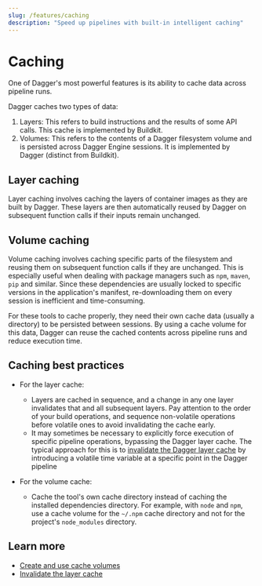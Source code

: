 ```yaml
---
slug: /features/caching
description: "Speed up pipelines with built-in intelligent caching"
---
```


# Caching

One of Dagger's most powerful features is its ability to cache data across pipeline runs.

Dagger caches two types of data:

1. Layers: This refers to build instructions and the results of some API calls. This cache is implemented by Buildkit.
2. Volumes: This refers to the contents of a Dagger filesystem volume and is persisted across Dagger Engine sessions. It is implemented by Dagger (distinct from Buildkit).

## Layer caching

Layer caching involves caching the layers of container images as they are built by Dagger. These layers are then automatically reused by Dagger on subsequent function calls if their inputs remain unchanged.

## Volume caching

Volume caching involves caching specific parts of the filesystem and reusing them on subsequent function calls if they are unchanged. This is especially useful when dealing with package managers such as `npm`, `maven`, `pip` and similar. Since these dependencies are usually locked to specific versions in the application's manifest, re-downloading them on every session is inefficient and time-consuming.

For these tools to cache properly, they need their own cache data (usually a directory) to be persisted between sessions. By using a cache volume for this data, Dagger can reuse the cached contents across pipeline runs and reduce execution time.

## Caching best practices

- For the layer cache:
  - Layers are cached in sequence, and a change in any one layer invalidates that and all subsequent layers. Pay attention to the order of your build operations, and sequence non-volatile operations before volatile ones to avoid invalidating the cache early.
  - It may sometimes be necessary to explicitly force execution of specific pipeline operations, bypassing the Dagger layer cache. The typical approach for this is to [invalidate the Dagger layer cache](../cookbook/cookbook.mdx#invalidate-cache) by introducing a volatile time variable at a specific point in the Dagger pipeline

- For the volume cache:
  - Cache the tool's own cache directory instead of caching the installed dependencies directory. For example, with `node` and `npm`, use a cache volume for the  `~/.npm` cache directory and not for the project's `node_modules` directory.

## Learn more

- [Create and use cache volumes](../api/cache-volumes.mdx)
- [Invalidate the layer cache](../cookbook/cookbook.mdx#invalidate-cache)

